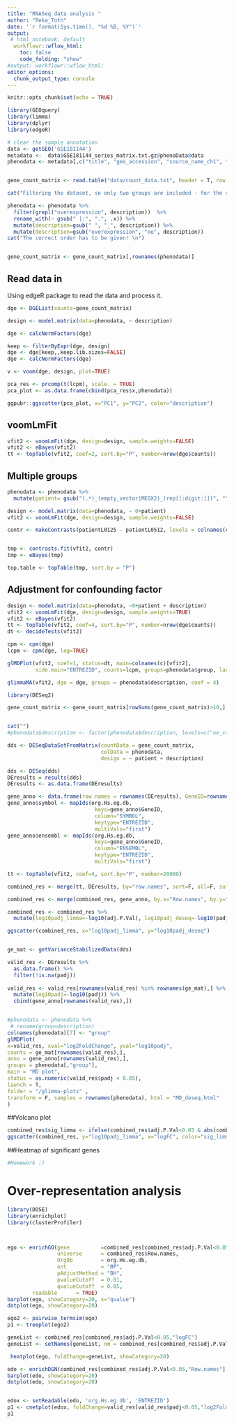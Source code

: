 ```yaml
---
title: "RNASeq data analysis "
author: "Reka_Toth"
date: '`r format(Sys.time(), "%d %B, %Y")`'
output:
 # html_notebook: default
  workflowr::wflow_html:
    toc: false
    code_folding: "show"
#output: workflowr::wflow_html:
editor_options:
  chunk_output_type: console
---
```


```r
knitr::opts_chunk$set(echo = TRUE)
```

```r
library(GEOquery)
library(limma)
library(dplyr)
library(edgeR)

```


```r
# clear the sample annotation 
data <- getGEO('GSE181144')
metadata <-  data$GSE181144_series_matrix.txt.gz@phenoData@data
phenodata <- metadata[,c("title", "geo_accession", "source_name_ch1", "cell type:ch1", "tissue:ch1", "treatment:ch1", "description", "characteristics_ch1")]


gene_count_matrix <- read.table("data/count_data.txt", header = T, row.names=1)

cat("Filtering the dataset, so only two groups are included - for the sake of simplicity. \n")

phenodata <- phenodata %>%
  filter(grepl("overexpression", description))  %>%
  rename_with(~ gsub(" |:", ".", .x)) %>%
  mutate(description=gsub(" ", "_", description)) %>%
  mutate(description=gsub("overexpression", "oe", description)) 
cat("The correct order has to be given! \n")


gene_count_matrix <- gene_count_matrix[,rownames(phenodata)]

```
## Read data in 

Using edgeR package to read the data and process it. 

```r
dge <- DGEList(counts=gene_count_matrix)

design <- model.matrix(data=phenodata, ~ description)

dge <- calcNormFactors(dge)

keep <- filterByExpr(dge, design)
dge <- dge[keep,,keep.lib.sizes=FALSE]
dge <- calcNormFactors(dge)


```

```r

v <- voom(dge, design, plot=TRUE)


```



```r

pca_res <- prcomp(t(lcpm), scale. = TRUE)
pca_plot <- as.data.frame(cbind(pca_res$x,phenodata))

ggpubr::ggscatter(pca_plot, x="PC1", y="PC2", color="description")

```

## voomLmFit


```r


vfit2 <- voomLmFit(dge, design=design, sample.weights=FALSE)
vfit2 <- eBayes(vfit2)
tt <- topTable(vfit2, coef=2, sort.by="P", number=nrow(dge$counts))


```

## Multiple groups

```r

phenodata <- phenodata %>% 
  mutate(patient= gsub("(.*)_(empty_vector|MEOX2)_(rep[[:digit:]])", "\\1", title))

design <- model.matrix(data=phenodata, ~ 0+patient)
vfit2 <- voomLmFit(dge, design=design, sample.weights=FALSE)

contr <- makeContrasts(patientL0125 - patientL0512, levels = colnames(coef(vfit2)))


tmp <- contrasts.fit(vfit2, contr)
tmp <- eBayes(tmp)

top.table <- topTable(tmp, sort.by = "P")


```

## Adjustment for confounding factor 

```r

design <- model.matrix(data=phenodata, ~0+patient + description) 
vfit2 <- voomLmFit(dge, design=design, sample.weights=TRUE)
vfit2 <- eBayes(vfit2)
tt <- topTable(vfit2, coef=4, sort.by="P", number=nrow(dge$counts))
dt <- decideTests(vfit2)

```

```r


cpm <- cpm(dge)
lcpm <- cpm(dge, log=TRUE)

glMDPlot(vfit2, coef=1, status=dt, main=colnames(c)[vfit2],
         side.main="ENTREZID", counts=lcpm, groups=phenodata$group, launch=TRUE)

glimmaMA(vfit2, dge = dge, groups = phenodata$description, coef = 4)

```


```r
library(DESeq2)

gene_count_matrix <- gene_count_matrix[rowSums(gene_count_matrix)>10,]


cat("")
#phenodata$description <- factor(phenodata$description, levels=c("oe_control", "MEOX2_oe"))

dds <- DESeqDataSetFromMatrix(countData = gene_count_matrix,
                              colData = phenodata,
                              design = ~ patient + description)

dds <- DESeq(dds)
DEresults = results(dds)
DEresults <- as.data.frame(DEresults)

```

```r
gene_anno <- data.frame(row.names = rownames(DEresults), GeneID=rownames(DEresults))
gene_anno$symbol <- mapIds(org.Hs.eg.db,
                            keys=gene_anno$GeneID,
                            column="SYMBOL",
                            keytype="ENTREZID",
                            multiVals="first")
gene_anno$ensembl <- mapIds(org.Hs.eg.db,
                            keys=gene_anno$GeneID,
                            column="ENSEMBL",
                            keytype="ENTREZID",
                            multiVals="first")

```


```r
tt <- topTable(vfit2, coef=4, sort.by="P", number=20000)

combined_res <- merge(tt, DEresults, by="row.names", sort=F, all=F, suffixes = c(".limma",".deseq"))

combined_res <- merge(combined_res, gene_anno, by.x="Row.names", by.y="GeneID", sort=F, all=F)

combined_res <- combined_res %>%
  mutate(log10padj_limma=-log10(adj.P.Val), log10padj_deseq=-log10(padj))

ggscatter(combined_res, x="log10padj_limma", y="log10padj_deseq")

```


```r



```












```r

ge_mat <- getVarianceStabilizedData(dds)

valid_res <- DEresults %>%
  as.data.frame() %>%
  filter(!is.na(padj)) 
  
valid_res <- valid_res[rownames(valid_res) %in% rownames(ge_mat),] %>%
  mutate(log10padj=-log10(padj)) %>%
  cbind(gene_anno[rownames(valid_res),])


#phenodata <- phenodata %>% 
 # rename(group=description)
colnames(phenodata)[7] <- "group"
glMDPlot(
x=valid_res, xval="log2FoldChange", yval="log10padj",
counts = ge_mat[rownames(valid_res),],
anno = gene_anno[rownames(valid_res),],
groups = phenodata[,"group"],
main = "MD plot",
status = as.numeric(valid_res$padj < 0.05),
launch = T,
folder = "/glimma-plots" ,
transform = F, samples = rownames(phenodata), html = "MD_deseq.html"
)

```

##Volcano plot

```r
combined_res$sig_limma <- ifelse(combined_res$adj.P.Val<0.05 & abs(combined_res$logFC)>1, "yes", "no")
ggscatter(combined_res, y="log10padj_limma", x="logFC", color="sig_limma", palette=c("black", "red"))

```

##Heatmap of significant genes

```r
#Homework :)


```

# Over-representation analysis 


```r
library(DOSE)
library(enrichplot)
library(clusterProfiler)



ego <- enrichGO(gene          =combined_res[combined_res$adj.P.Val<0.05 & abs(combined_res$logFC)>0.5,"Row.names"],
                universe      = combined_res$Row.names,
                OrgDb         = org.Hs.eg.db,
                ont           = "BP",
                pAdjustMethod = "BH",
                pvalueCutoff  = 0.01,
                qvalueCutoff  = 0.05,
        readable      = TRUE)
barplot(ego, showCategory=20, x="qvalue") 
dotplot(ego, showCategory=20)

ego2 <- pairwise_termsim(ego)
p1 <- treeplot(ego2)

geneList <- combined_res[combined_res$adj.P.Val<0.05,"logFC"]
geneList <- setNames(geneList, nm = combined_res[combined_res$adj.P.Val<0.05,"Row.names"])

 heatplot(ego, foldChange=geneList, showCategory=20)

edo <- enrichDGN(combined_res[combined_res$adj.P.Val<0.05,"Row.names"], universe = combined_res$Row.names)
barplot(edo, showCategory=20)
dotplot(edo, showCategory=20)


edox <- setReadable(edo, 'org.Hs.eg.db', 'ENTREZID')
p1 <- cnetplot(edox, foldChange=valid_res[valid_res$padj<0.05,"log2FoldChange"])
p1
 


```

